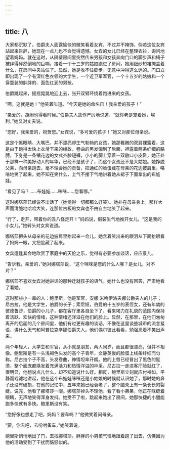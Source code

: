 ```yaml
---
---
---
```

title: 八
---



大家都沉默了。伯爵夫人面露愉快的微笑看着女宾，不过并不掩饰，倘若这位女宾站起来告辞，她现在一点儿也不会觉得遗憾。女宾的女儿已经在整理衣衫，询问地望着妈妈。就在这时，从隔壁房间里突然传来男孩和女孩奔向门口的脚步声和椅子被绊得砰然倒地的巨响，接着一个十三岁的姑娘跑进了房间，她用细纱短裙掩盖着什么，在房间中央站住了。显然，她是收不住脚步，无意中冲得这么远的。门口立即出现了一个有深红色衣领的大学生，一个近卫军军官，一个十五岁的姑娘和一个穿童装的胖胖的、面色红润的男孩。

伯爵跳起来，摇摇晃晃地迎上去，张开双臂环绕着跑进来的女孩。

“啊，这就是她！”他笑着叫道。“今天是她的命名日！我亲爱的孩子！”

“亲爱的，胡闹也得看时候。”伯爵夫人故作严厉地说道，“就你老是宠着她，埃利，”她又对丈夫说。



“您好，我亲爱的，祝贺您。”女宾说，“多可爱的孩子！”她又对那位母亲说。

这是个黑眼睛、大嘴巴、并不漂亮却生气勃勃的女孩，她那稚嫩的双肩裸露着，这是由于跑得太快上衣滑下来的缘故，卷曲的黑发偏到了后面，袒露着两条纤细的胳膊，下身是一条镶花边的女式齐膝短裤，小小的脚上穿着一双敞口小皮鞋，她正处于那样一种美好动人的年华，已经不是孩子了，而这个女孩还不是大姑娘。她挣脱父亲，向母亲跑去，毫不理会她的责备，把通红的脸蛋藏在母亲的花边披肩里，咯咯地笑了起来。她不知在笑什么，上气不接下气地讲着她从裙子下面拿出的布娃娃。

“看见了吗？……布娃娃……咪咪……您看哪。”

这时娜塔莎已经说不出话了（她觉得一切都那么好笑）。她扑在母亲身上，那样大声而清脆地哈哈大笑，连那位古板的女宾也不由自主地笑了起来。

“行了，走开，带着你的丑八怪走开！”妈妈说，假装生气地推开女儿。“这是我的小女儿，”她转头对女宾说道。

娜塔莎把头从母亲的花边披肩里抬起来一会儿，她含着笑出来的眼泪从下面抬眼看了妈妈一眼，又把脸藏了起来。

女宾适逢其会地欣赏了家庭中的天伦之乐，觉得有必要参加谈话，应应景儿。

“告诉我，亲爱的，”她对娜塔莎说，“这个咪咪是您的什么人哪？是女儿，对不对？”

娜塔莎不喜欢女宾对她讲话的那种迁就孩子的语气。她什么也没有回答，严肃地看了看她。

这时那些小一辈的人：鲍里斯，他是军官，安娜·米哈伊洛夫娜公爵夫人的儿子；尼古拉，他是大学生，伯爵的长子；索尼娅，伯爵的十五岁的表侄女，还有年幼的彼德鲁沙，伯爵的小儿子，都在客厅里各自坐下了，看来竭力在礼貌的范围内保持着活跃、欢快的情绪，这种情绪还洋溢在他们的脸上。显然，在那里，在他们匆匆离开的后面的几个房间里，他们有过更有趣的谈话，不像在这里谈些城市的流言蜚语，讲什么天气和阿普拉克辛娜伯爵夫人。他们偶尔彼此看看，勉强忍着不笑出声来。

两个年轻人，大学生和军官，从小就是朋友，两人同岁，而且都很漂亮，但并不相像。鲍里斯是有一头浅褐色头发的高个子青年，文静英俊的脸蛋上线条纤细而匀称。尼古拉个子不高，头发卷曲，神情坦率开朗。他的上唇已经冒出了黑色的髭须，整个面庞都焕发着充满活力和热情洋溢的神采。尼古拉一走进客厅脸就红了，很明显，他想说点儿什么，却不知道说什么好。相反，鲍里斯立刻就应付裕如，平静而戏谑地讲起，他在这个布娃娃咪咪还是小姑娘的时候就认识她了，那时她的鼻子还没有破损，在他的记忆中，五年来她已经衰老了，整个脑壳上有一条长长的裂缝。说完，他看了娜塔莎一眼。娜塔莎掉头不理他，看了看小弟弟，他正在眯缝着眼睛，无声地笑得浑身发抖。她受不了啦，跳起来跑出了房间，她那快捷的小腿能跑多快就有多快。鲍里斯没有笑。

“您好像也想走了吧，妈妈？要车吗？”他微笑着问母亲。

“要，你去吧，去吩咐备车，”她笑着说。

鲍里斯悄悄地出了门，去找娜塔莎。胖胖的小男孩气恼地跟着跑了出去，仿佛因为他的活动受到了干扰而恼怒似的。